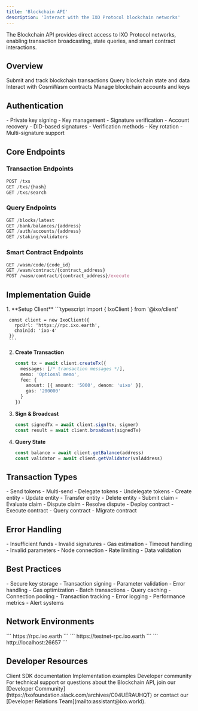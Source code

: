 ```yaml
---
title: 'Blockchain API'
description: 'Interact with the IXO Protocol blockchain networks'
---
```


<Note>
The Blockchain API provides direct access to IXO Protocol networks, enabling transaction broadcasting, state queries, and smart contract interactions.
</Note>

## Overview

<CardGroup>
  <Card title="Transactions" icon="arrow-right-arrow-left">
    Submit and track blockchain transactions
  </Card>
  
  <Card title="Queries" icon="magnifying-glass">
    Query blockchain state and data
  </Card>
  
  <Card title="Smart Contracts" icon="file-code">
    Interact with CosmWasm contracts
  </Card>
  
  <Card title="Accounts" icon="user">
    Manage blockchain accounts and keys
  </Card>
</CardGroup>

## Authentication

<AccordionGroup>
  <Accordion title="Key-based Authentication" icon="key">
    - Private key signing
    - Key management
    - Signature verification
    - Account recovery
  </Accordion>

  <Accordion title="DID Authentication" icon="id-card">
    - DID-based signatures
    - Verification methods
    - Key rotation
    - Multi-signature support
  </Accordion>
</AccordionGroup>

## Core Endpoints

### Transaction Endpoints

```typescript
POST /txs
GET /txs/{hash}
GET /txs/search
```

### Query Endpoints

```typescript
GET /blocks/latest
GET /bank/balances/{address}
GET /auth/accounts/{address}
GET /staking/validators
```

### Smart Contract Endpoints

```typescript
GET /wasm/code/{code_id}
GET /wasm/contract/{contract_address}
POST /wasm/contract/{contract_address}/execute
```

## Implementation Guide

<Steps>
  1. **Setup Client**
     ```typescript
     import { IxoClient } from '@ixo/client'
     
     const client = new IxoClient({
       rpcUrl: 'https://rpc.ixo.earth',
       chainId: 'ixo-4'
     })
     ```

  2. **Create Transaction**
     ```typescript
     const tx = await client.createTx({
       messages: [/* transaction messages */],
       memo: 'Optional memo',
       fee: {
         amount: [{ amount: '5000', denom: 'uixo' }],
         gas: '200000'
       }
     })
     ```

  3. **Sign & Broadcast**
     ```typescript
     const signedTx = await client.sign(tx, signer)
     const result = await client.broadcast(signedTx)
     ```

  4. **Query State**
     ```typescript
     const balance = await client.getBalance(address)
     const validator = await client.getValidator(valAddress)
     ```
</Steps>

## Transaction Types

<AccordionGroup>
  <Accordion title="Bank Transactions" icon="money-bill-transfer">
    - Send tokens
    - Multi-send
    - Delegate tokens
    - Undelegate tokens
  </Accordion>

  <Accordion title="Entity Transactions" icon="cube">
    - Create entity
    - Update entity
    - Transfer entity
    - Delete entity
  </Accordion>

  <Accordion title="Claims Transactions" icon="file-check">
    - Submit claim
    - Evaluate claim
    - Dispute claim
    - Resolve dispute
  </Accordion>

  <Accordion title="Smart Contract Transactions" icon="file-code">
    - Deploy contract
    - Execute contract
    - Query contract
    - Migrate contract
  </Accordion>
</AccordionGroup>

## Error Handling

<AccordionGroup>
  <Accordion title="Transaction Errors" icon="triangle-exclamation">
    - Insufficient funds
    - Invalid signatures
    - Gas estimation
    - Timeout handling
  </Accordion>

  <Accordion title="Query Errors" icon="circle-exclamation">
    - Invalid parameters
    - Node connection
    - Rate limiting
    - Data validation
  </Accordion>
</AccordionGroup>

## Best Practices

<AccordionGroup>
  <Accordion title="Security" icon="shield">
    - Secure key storage
    - Transaction signing
    - Parameter validation
    - Error handling
  </Accordion>

  <Accordion title="Performance" icon="gauge">
    - Gas optimization
    - Batch transactions
    - Query caching
    - Connection pooling
  </Accordion>

  <Accordion title="Monitoring" icon="chart-line">
    - Transaction tracking
    - Error logging
    - Performance metrics
    - Alert systems
  </Accordion>
</AccordionGroup>

## Network Environments

<CardGroup>
  <Card title="Mainnet" icon="server">
    ```
    https://rpc.ixo.earth
    ```
  </Card>
  
  <Card title="Testnet" icon="vial">
    ```
    https://testnet-rpc.ixo.earth
    ```
  </Card>
  
  <Card title="Local" icon="laptop-code">
    ```
    http://localhost:26657
    ```
  </Card>
</CardGroup>

## Developer Resources

<CardGroup>
  <Card title="SDK Reference" icon="book" href="/spatial-web-stack/sdks/ixo-multiclient-sdk">
    Client SDK documentation
  </Card>
  
  <Card title="Examples" icon="code" href="/guides/hands-on">
    Implementation examples
  </Card>
  
  <Card title="Support" icon="headset" href="https://ixofoundation.slack.com/archives/C04UERAUHQT">
    Developer community
  </Card>
</CardGroup>

<Tip>
  For technical support or questions about the Blockchain API, join our [Developer Community](https://ixofoundation.slack.com/archives/C04UERAUHQT) or contact our [Developer Relations Team](mailto:assistant@ixo.world).
</Tip> 